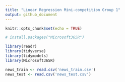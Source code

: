 ```yaml
---
title: "Linear Regression Mini-competition Group 1"
output: github_document
---
```


```r
knitr::opts_chunk$set(echo = TRUE)
```

```r
# install.packages("Microsoft365R")
```


```r
library(readr)
library(tidyverse)
library(tidymodels)
library(Microsoft365R)
```

```r
news_train <- read.csv('news_train.csv')
news_test <- read.csv('news_test.csv')

```



